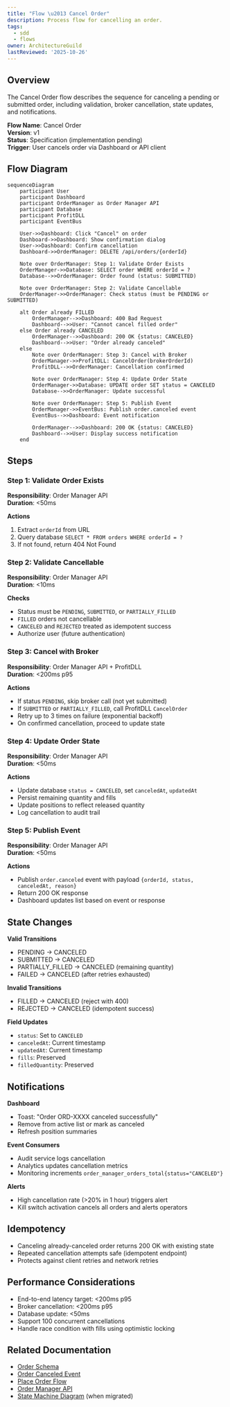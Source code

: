 ```yaml
---
title: "Flow \u2013 Cancel Order"
description: Process flow for cancelling an order.
tags:
  - sdd
  - flows
owner: ArchitectureGuild
lastReviewed: '2025-10-26'
---
```

## Overview

The Cancel Order flow describes the sequence for canceling a pending or submitted order, including validation, broker cancellation, state updates, and notifications.

**Flow Name**: Cancel Order  
**Version**: v1  
**Status**: Specification (implementation pending)  
**Trigger**: User cancels order via Dashboard or API client

## Flow Diagram

```mermaid
sequenceDiagram
    participant User
    participant Dashboard
    participant OrderManager as Order Manager API
    participant Database
    participant ProfitDLL
    participant EventBus

    User->>Dashboard: Click "Cancel" on order
    Dashboard->>Dashboard: Show confirmation dialog
    User->>Dashboard: Confirm cancellation
    Dashboard->>OrderManager: DELETE /api/orders/{orderId}

    Note over OrderManager: Step 1: Validate Order Exists
    OrderManager->>Database: SELECT order WHERE orderId = ?
    Database-->>OrderManager: Order found (status: SUBMITTED)

    Note over OrderManager: Step 2: Validate Cancellable
    OrderManager->>OrderManager: Check status (must be PENDING or SUBMITTED)

    alt Order already FILLED
        OrderManager-->>Dashboard: 400 Bad Request
        Dashboard-->>User: "Cannot cancel filled order"
    else Order already CANCELED
        OrderManager-->>Dashboard: 200 OK {status: CANCELED}
        Dashboard-->>User: "Order already canceled"
    else
        Note over OrderManager: Step 3: Cancel with Broker
        OrderManager->>ProfitDLL: CancelOrder(brokerOrderId)
        ProfitDLL-->>OrderManager: Cancellation confirmed

        Note over OrderManager: Step 4: Update Order State
        OrderManager->>Database: UPDATE order SET status = CANCELED
        Database-->>OrderManager: Update successful

        Note over OrderManager: Step 5: Publish Event
        OrderManager->>EventBus: Publish order.canceled event
        EventBus-->>Dashboard: Event notification

        OrderManager-->>Dashboard: 200 OK {status: CANCELED}
        Dashboard-->>User: Display success notification
    end
```

## Steps

### Step 1: Validate Order Exists

**Responsibility**: Order Manager API  
**Duration**: &lt;50ms

**Actions**

1. Extract `orderId` from URL
2. Query database `SELECT * FROM orders WHERE orderId = ?`
3. If not found, return 404 Not Found

### Step 2: Validate Cancellable

**Responsibility**: Order Manager API  
**Duration**: &lt;10ms

**Checks**

- Status must be `PENDING`, `SUBMITTED`, or `PARTIALLY_FILLED`
- `FILLED` orders not cancellable
- `CANCELED` and `REJECTED` treated as idempotent success
- Authorize user (future authentication)

### Step 3: Cancel with Broker

**Responsibility**: Order Manager API + ProfitDLL  
**Duration**: &lt;200ms p95

**Actions**

- If status `PENDING`, skip broker call (not yet submitted)
- If `SUBMITTED` or `PARTIALLY_FILLED`, call ProfitDLL `CancelOrder`
- Retry up to 3 times on failure (exponential backoff)
- On confirmed cancellation, proceed to update state

### Step 4: Update Order State

**Responsibility**: Order Manager API  
**Duration**: &lt;50ms

**Actions**

- Update database `status = CANCELED`, set `canceledAt`, `updatedAt`
- Persist remaining quantity and fills
- Update positions to reflect released quantity
- Log cancellation to audit trail

### Step 5: Publish Event

**Responsibility**: Order Manager API  
**Duration**: &lt;50ms

**Actions**

- Publish `order.canceled` event with payload `{orderId, status, canceledAt, reason}`
- Return 200 OK response
- Dashboard updates list based on event or response

## State Changes

**Valid Transitions**

- PENDING → CANCELED
- SUBMITTED → CANCELED
- PARTIALLY_FILLED → CANCELED (remaining quantity)
- FAILED → CANCELED (after retries exhausted)

**Invalid Transitions**

- FILLED → CANCELED (reject with 400)
- REJECTED → CANCELED (idempotent success)

**Field Updates**

- `status`: Set to `CANCELED`
- `canceledAt`: Current timestamp
- `updatedAt`: Current timestamp
- `fills`: Preserved
- `filledQuantity`: Preserved

## Notifications

**Dashboard**

- Toast: "Order ORD-XXXX canceled successfully"
- Remove from active list or mark as canceled
- Refresh position summaries

**Event Consumers**

- Audit service logs cancellation
- Analytics updates cancellation metrics
- Monitoring increments `order_manager_orders_total{status="CANCELED"}`

**Alerts**

- High cancellation rate (&gt;20% in 1 hour) triggers alert
- Kill switch activation cancels all orders and alerts operators

## Idempotency

- Canceling already-canceled order returns 200 OK with existing state
- Repeated cancellation attempts safe (idempotent endpoint)
- Protects against client retries and network retries

## Performance Considerations

- End-to-end latency target: &lt;200ms p95
- Broker cancellation: &lt;200ms p95
- Database update: &lt;50ms
- Support 100 concurrent cancellations
- Handle race condition with fills using optimistic locking

## Related Documentation

- [Order Schema](../../domain/schemas/v1/order)
- [Order Canceled Event](../../events/v1/order-canceled)
- [Place Order Flow](./place-order)
- [Order Manager API](../../api/order-manager)
- [State Machine Diagram](/diagrams) (when migrated)

